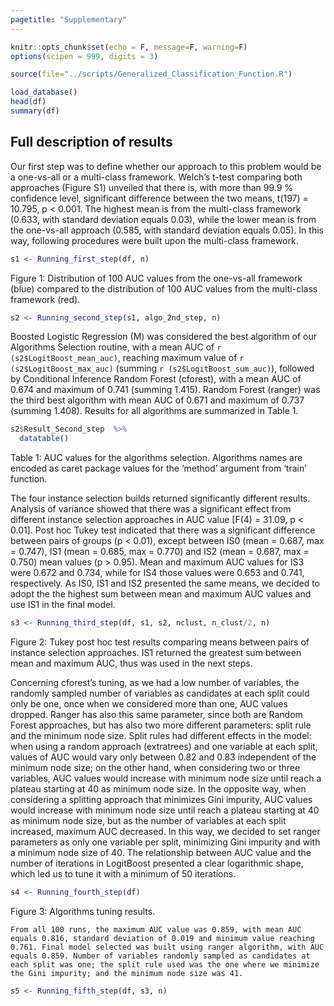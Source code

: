 ```yaml
---
pagetitle: "Supplementary" 
---
```


```r
knitr::opts_chunk$set(echo = F, message=F, warning=F)
options(scipen = 999, digits = 3)

source(file="../scripts/Generalized_Classification_Function.R")
```

```r
load_database()
head(df)
summary(df)
```

## Full description of results

Our first step was to define whether our approach to this problem would be a one-vs-all or a multi-class framework. Welch's t-test comparing both approaches (Figure S1) unveiled that there is, with more than 99.9 % confidence level, significant difference between the two means, t(197) = 10.795, p < 0.001. The highest mean is from the multi-class framework (0.633, with standard deviation equals 0.03), while the lower mean is from the one-vs-all approach (0.585, with standard deviation equals 0.05). In this way, following procedures were built upon the multi-class framework.


```r
s1 <- Running_first_step(df, n)
```

Figure 1: Distribution of 100 AUC values from the one-vs-all framework (blue) compared to the distribution of 100 AUC values from the multi-class framework (red).

```r
s2 <- Running_second_step(s1, algo_2nd_step, n)
```

Boosted Logistic Regression (M) was considered the best algorithm of our Algorithms Selection routine, with a mean AUC of `r (s2$LogitBoost_mean_auc)`, reaching maximum value of `r (s2$LogitBoost_max_auc)` (summing `r (s2$LogitBoost_sum_auc)`), followed by Conditional Inference Random Forest (cforest), with a mean AUC of 0.674 and maximum of 0.741 (summing 1.415). Random Forest (ranger) was the third best algorithm with mean AUC of 0.671 and maximum of 0.737 (summing 1.408). Results for all algorithms are summarized in Table 1.


```r
s2$Result_Second_step  %>%
  datatable()
```


Table 1: AUC values for the algorithms selection. Algorithms names are encoded as caret package values for the 'method' argument from 'train' function.

The four instance selection builds returned significantly different results. Analysis of variance showed that there was a significant effect from different instance selection approaches  in AUC value [F(4) = 31.09, p < 0.01]. Post hoc Tukey test indicated that there was a significant difference between pairs of groups (p < 0.01), except between IS0 (mean = 0.687, max = 0.747), IS1 (mean = 0.685, max = 0.770) and IS2 (mean = 0.687, max = 0.750) mean values (p > 0.95). Mean and maximum AUC values for IS3 were 0.672 and 0.734, while for IS4 those values were 0.653 and 0.741, respectively. As IS0, IS1 and IS2 presented the same means, we decided to adopt the the highest sum between mean and maximum AUC values and use IS1 in the final model.

```r
s3 <- Running_third_step(df, s1, s2, nclust, n_clust/2, n)
```

Figure 2: Tukey post hoc test results comparing means between pairs of instance selection approaches. IS1 returned the greatest sum between mean and maximum AUC, thus was used in the next steps.

Concerning cforest's tuning, as we had a low number of variables, the randomly sampled number of variables as candidates at each split could only be one, once when we considered more than one, AUC values dropped. Ranger has also this same parameter, since both are Random Forest approaches, but has also two more different parameters: split rule and the minimum node size. Split rules had different effects in the model: when using a random approach (extratrees) and one variable at each split, values of AUC would vary only between 0.82 and 0.83 independent of the minimum node size; on the other hand, when considering two or three variables, AUC values would increase with minimum node size until reach a plateau starting at 40 as minimum node size. In the opposite way, when considering a splitting approach that minimizes Gini impurity, AUC values would increase with minimum node size until reach a plateau starting at 40 as minimum node size, but as the number of variables at each split increased, maximum AUC decreased. In this way, we decided to set ranger parameters as only one variable per split, minimizing Gini impurity and with a minimum node size of 40. The relationship between AUC value and the number of iterations in LogitBoost presented a clear logarithmic shape, which led us to tune it with a minimum of 50 iterations.

```r
s4 <- Running_fourth_step(df)
```

Figure 3: Algorithms tuning results.

	From all 100 runs, the maximum AUC value was 0.859, with mean AUC equals 0.816, standard deviation of 0.019 and minimum value reaching 0.761. Final model selected was built using ranger algorithm, with AUC equals 0.859. Number of variables randomly sampled as candidates at each split was one; the split rule used was the one where we minimize the Gini impurity; and the minimum node size was 41. 
	

```r
s5 <- Running_fifth_step(df, s3, n)
```
